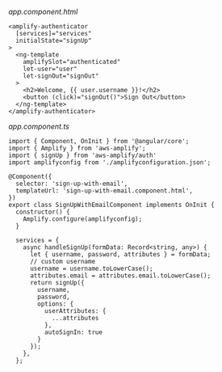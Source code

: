 _app.component.html_

```html{1}
<amplify-authenticator
  [services]="services"
  initialState="signUp"
>
  <ng-template
    amplifySlot="authenticated"
    let-user="user"
    let-signOut="signOut"
  >
    <h2>Welcome, {{ user.username }}!</h2>
    <button (click)="signOut()">Sign Out</button>
  </ng-template>
</amplify-authenticator>

```

_app.component.ts_

```js{14}
import { Component, OnInit } from '@angular/core';
import { Amplify } from 'aws-amplify';
import { signUp } from 'aws-amplify/auth'
import amplifyconfig from './amplifyconfiguration.json';

@Component({
  selector: 'sign-up-with-email',
  templateUrl: 'sign-up-with-email.component.html',
})
export class SignUpWithEmailComponent implements OnInit {
  constructor() {
    Amplify.configure(amplifyconfig);
  }

  services = {
    async handleSignUp(formData: Record<string, any>) {
      let { username, password, attributes } = formData;
      // custom username
      username = username.toLowerCase();
      attributes.email = attributes.email.toLowerCase();
      return signUp({
        username,
        password,
        options: {
          userAttributes: {
            ...attributes
          },
          autoSignIn: true
        }
      });
    },
  };

```

